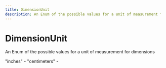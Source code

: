 ```yaml
---
title: DimensionUnit
description: An Enum of the possible values for a unit of measurement for dimensions
---
```


DimensionUnit
===============================================
An Enum of the possible values for a unit of measurement for dimensions


<Reference>  
  <Field name="Inches">
    <Description>
      "inches" - 
    </Description>
  </Field>
  <Field name="Centimeters">
    <Description>
      "centimeters" - 
    </Description>
  </Field>
</Reference>